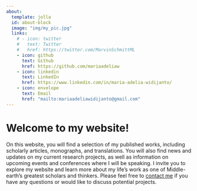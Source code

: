 ```yaml
---
about:
  template: jolla
  id: about-block
  image: "img/my_pic.jpg"
  links:
    # - icon: twitter
    #   text: Twitter
    #   href: https://twitter.com/MarvinSchmittML
    - icon: github
      text: Github
      href: https://github.com/mariaadeliaw
    - icon: linkedin
      text: LinkedIn
      href: https://www.linkedin.com/in/maria-adelia-widijanto/
    - icon: envelope
      text: Email
      href: "mailto:mariaadeliawidijanto@gmail.com"  
---
```


::: {#about-block}
:::

# Welcome to my website!

On this website, you will find a selection of my published works, including scholarly articles, monographs, and translations. You will also find news and updates on my current research projects, as well as information on upcoming events and conferences where I will be speaking. I invite you to explore my website and learn more about my life's work as one of Middle-earth's greatest scholars and thinkers. Please feel free to [contact me](mailto:mariaadeliawidijanto@gmail.com) if you have any questions or would like to discuss potential projects.

```{=html}
<!-- <div  style="margin: 30px; text-align: center;"> -->
<!-- <a class="btn btn-primary" href="https://www.marvinschmitt.com/blog/website-tutorial-quarto/" role="button" target="_blank" style="padding: 15px 30px;">Tutorial to build this website </a> -->
<!-- </div> -->
```
